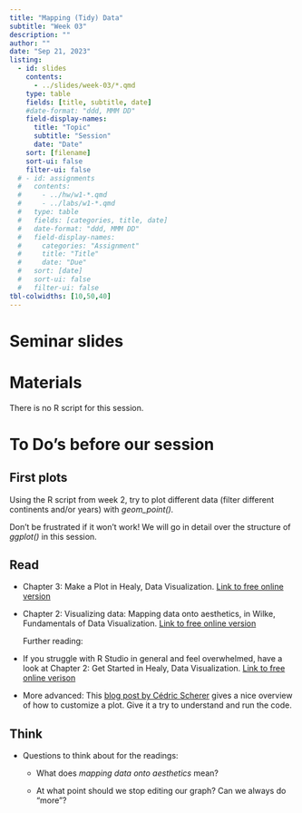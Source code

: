 ```yaml
---
title: "Mapping (Tidy) Data"
subtitle: "Week 03"
description: ""
author: ""
date: "Sep 21, 2023"
listing:
  - id: slides
    contents:
      - ../slides/week-03/*.qmd
    type: table
    fields: [title, subtitle, date]
    #date-format: "ddd, MMM DD"
    field-display-names:
      title: "Topic"
      subtitle: "Session"
      date: "Date"
    sort: [filename]
    sort-ui: false
    filter-ui: false
  # - id: assignments
  #   contents:
  #     - ../hw/w1-*.qmd
  #     - ../labs/w1-*.qmd
  #   type: table
  #   fields: [categories, title, date]
  #   date-format: "ddd, MMM DD"
  #   field-display-names:
  #     categories: "Assignment"
  #     title: "Title"
  #     date: "Due"
  #   sort: [date]
  #   sort-ui: false
  #   filter-ui: false
tbl-colwidths: [10,50,40]
---
```


# Seminar slides

::: {#slides}
:::

# Materials

There is no R script for this session.


# To Do's before our session

::: panel-tabset
## First plots

Using the R script from week 2, try to plot different data (filter different continents and/or years) with *geom_point().*

Don't be frustrated if it won't work! We will go in detail over the structure of *ggplot()* in this session.

## Read

-   Chapter 3: Make a Plot in Healy, Data Visualization. [Link to free online version](https://socviz.co/makeplot.html)

-   Chapter 2: Visualizing data: Mapping data onto aesthetics, in Wilke, Fundamentals of Data Visualization. [Link to free online version](https://clauswilke.com/dataviz/aesthetic-mapping.html)

    Further reading:

-   If you struggle with R Studio in general and feel overwhelmed, have a look at Chapter 2: Get Started in Healy, Data Visualization. [Link to free online verison](https://socviz.co/gettingstarted.html#gettingstarted)

-   More advanced: This [blog post by Cédric Scherer](https://www.cedricscherer.com/2019/05/17/the-evolution-of-a-ggplot-ep.-1/) gives a nice overview of how to customize a plot. Give it a try to understand and run the code.

## Think

-   Questions to think about for the readings:

    -   What does *mapping data onto aesthetics* mean?

    -   At what point should we stop editing our graph? Can we always do "more"?
:::
